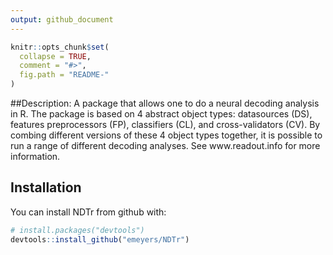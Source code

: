```yaml
---
output: github_document
---
```


<!-- README.md is generated from README.Rmd. Please edit that file -->

```r
knitr::opts_chunk$set(
  collapse = TRUE,
  comment = "#>",
  fig.path = "README-"
)
```
##Description:
A package that allows one to do a neural decoding analysis in R. 
  The package is based on 4 abstract object types: datasources (DS), features preprocessors (FP), 
  classifiers (CL), and cross-validators (CV). By combing different versions of these 4 object
  types together, it is possible to run a range of different decoding analyses. See www.readout.info for more information. 

## Installation

You can install NDTr from github with:

```r
# install.packages("devtools")
devtools::install_github("emeyers/NDTr")
```


